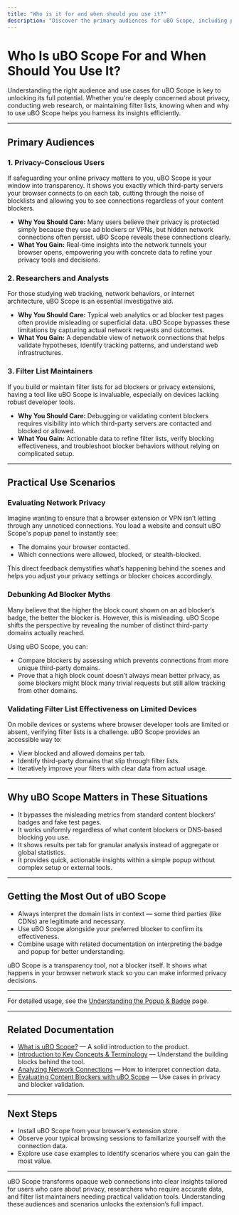 ```yaml
---
title: "Who is it for and when should you use it?"
description: "Discover the primary audiences for uBO Scope, including privacy-conscious users, researchers, and filter list maintainers. Explore practical scenarios where the extension proves especially useful, such as evaluating network privacy, debunking ad blocker myths, or validating filter list effectiveness on devices with limited developer tools access."
---
```


# Who Is uBO Scope For and When Should You Use It?

Understanding the right audience and use cases for uBO Scope is key to unlocking its full potential. Whether you're deeply concerned about privacy, conducting web research, or maintaining filter lists, knowing when and why to use uBO Scope helps you harness its insights efficiently.

---

## Primary Audiences

### 1. Privacy-Conscious Users

If safeguarding your online privacy matters to you, uBO Scope is your window into transparency. It shows you exactly which third-party servers your browser connects to on each tab, cutting through the noise of blocklists and allowing you to see connections regardless of your content blockers.

- **Why You Should Care:** Many users believe their privacy is protected simply because they use ad blockers or VPNs, but hidden network connections often persist. uBO Scope reveals these connections clearly.
- **What You Gain:** Real-time insights into the network tunnels your browser opens, empowering you with concrete data to refine your privacy tools and decisions.

### 2. Researchers and Analysts

For those studying web tracking, network behaviors, or internet architecture, uBO Scope is an essential investigative aid.

- **Why You Should Care:** Typical web analytics or ad blocker test pages often provide misleading or superficial data. uBO Scope bypasses these limitations by capturing actual network requests and outcomes.
- **What You Gain:** A dependable view of network connections that helps validate hypotheses, identify tracking patterns, and understand web infrastructures.

### 3. Filter List Maintainers

If you build or maintain filter lists for ad blockers or privacy extensions, having a tool like uBO Scope is invaluable, especially on devices lacking robust developer tools.

- **Why You Should Care:** Debugging or validating content blockers requires visibility into which third-party servers are contacted and blocked or allowed.
- **What You Gain:** Actionable data to refine filter lists, verify blocking effectiveness, and troubleshoot blocker behaviors without relying on complicated setup.

---

## Practical Use Scenarios

### Evaluating Network Privacy

Imagine wanting to ensure that a browser extension or VPN isn’t letting through any unnoticed connections. You load a website and consult uBO Scope's popup panel to instantly see:

- The domains your browser contacted.
- Which connections were allowed, blocked, or stealth-blocked.

This direct feedback demystifies what’s happening behind the scenes and helps you adjust your privacy settings or blocker choices accordingly.

### Debunking Ad Blocker Myths

Many believe that the higher the block count shown on an ad blocker’s badge, the better the blocker is. However, this is misleading. uBO Scope shifts the perspective by revealing the number of distinct third-party domains actually reached.

Using uBO Scope, you can:

- Compare blockers by assessing which prevents connections from more unique third-party domains.
- Prove that a high block count doesn’t always mean better privacy, as some blockers might block many trivial requests but still allow tracking from other domains.

### Validating Filter List Effectiveness on Limited Devices

On mobile devices or systems where browser developer tools are limited or absent, verifying filter lists is a challenge. uBO Scope provides an accessible way to:

- View blocked and allowed domains per tab.
- Identify third-party domains that slip through filter lists.
- Iteratively improve your filters with clear data from actual usage.

---

## Why uBO Scope Matters in These Situations

- It bypasses the misleading metrics from standard content blockers’ badges and fake test pages.
- It works uniformly regardless of what content blockers or DNS-based blocking you use.
- It shows results per tab for granular analysis instead of aggregate or global statistics.
- It provides quick, actionable insights within a simple popup without complex setup or external tools.

---

## Getting the Most Out of uBO Scope

- Always interpret the domain lists in context — some third parties (like CDNs) are legitimate and necessary.
- Use uBO Scope alongside your preferred blocker to confirm its effectiveness.
- Combine usage with related documentation on interpreting the badge and popup for better understanding.

<Callout>
  uBO Scope is a transparency tool, not a blocker itself. It shows what happens in your browser network stack so you can make informed privacy decisions.
</Callout>

---

For detailed usage, see the [Understanding the Popup & Badge](https://example.com/guides/getting-started/first-steps-usage/interpreting-the-popup) page.


---

## Related Documentation

- [What is uBO Scope?](https://example.com/overview/introduction-key-concepts/product-overview) — A solid introduction to the product.
- [Introduction to Key Concepts & Terminology](https://example.com/overview/introduction-key-concepts/core-concepts-terminology) — Understand the building blocks behind the tool.
- [Analyzing Network Connections](https://example.com/guides/using-insights/analyzing-connections) — How to interpret connection data.
- [Evaluating Content Blockers with uBO Scope](https://example.com/guides/using-insights/evaluating-blockers) — Use cases in privacy and blocker validation.


---

## Next Steps

- Install uBO Scope from your browser’s extension store.
- Observe your typical browsing sessions to familiarize yourself with the connection data.
- Explore use case examples to identify scenarios where you can gain the most value.


---

<uBOScope>uBO Scope transforms opaque web connections into clear insights tailored for users who care about privacy, researchers who require accurate data, and filter list maintainers needing practical validation tools. Understanding these audiences and scenarios unlocks the extension’s full impact.</uBOScope>